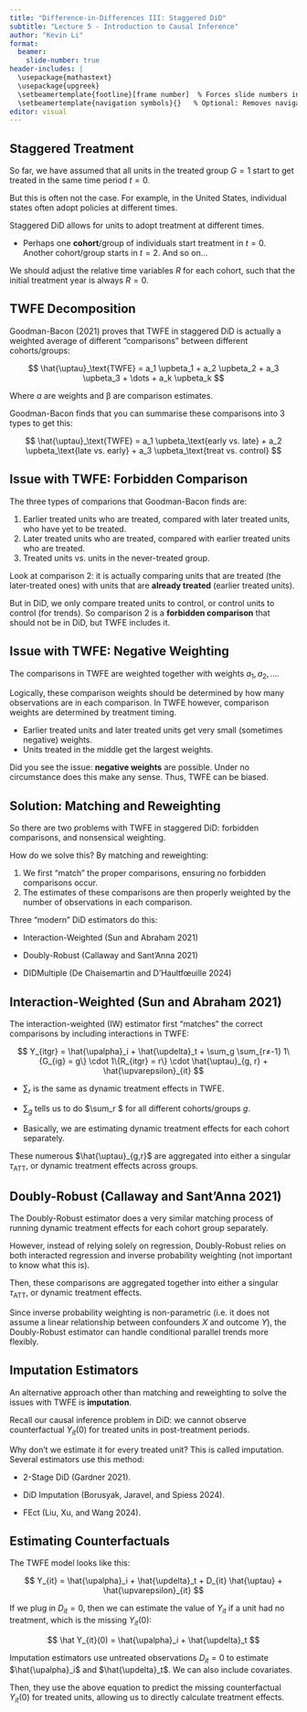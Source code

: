 ```yaml
---
title: "Difference-in-Differences III: Staggered DiD"
subtitle: "Lecture 5 - Introduction to Causal Inference"
author: "Kevin Li"
format:
  beamer:
    slide-number: true
header-includes: |
  \usepackage{mathastext}
  \usepackage{upgreek}
  \setbeamertemplate{footline}[frame number]  % Forces slide numbers in footline
  \setbeamertemplate{navigation symbols}{}   % Optional: Removes navigation symbols
editor: visual
---
```


## Staggered Treatment

So far, we have assumed that all units in the treated group $G=1$ start to get treated in the same time period $t=0$.

But this is often not the case. For example, in the United States, individual states often adopt policies at different times.

Staggered DiD allows for units to adopt treatment at different times.

-   Perhaps one **cohort**/group of individuals start treatment in $t=0$. Another cohort/group starts in $t=2$. And so on...

We should adjust the relative time variables $R$ for each cohort, such that the initial treatment year is always $R=0$.

## TWFE Decomposition

Goodman-Bacon (2021) proves that TWFE in staggered DiD is actually a weighted average of different "comparisons" between different cohorts/groups:

$$
\hat{\uptau}_\text{TWFE} = a_1 \upbeta_1 + a_2 \upbeta_2 + a_3 \upbeta_3 + \dots + a_k \upbeta_k
$$

Where $a$ are weights and $\upbeta$ are comparison estimates.

Goodman-Bacon finds that you can summarise these comparisons into 3 types to get this:

$$
\hat{\uptau}_\text{TWFE} = a_1 \upbeta_\text{early vs. late} + a_2 \upbeta_\text{late vs. early} + a_3  \upbeta_\text{treat vs. control}
$$

## Issue with TWFE: Forbidden Comparison

The three types of comparions that Goodman-Bacon finds are:

1.  Earlier treated units who are treated, compared with later treated units, who have yet to be treated.
2.  Later treated units who are treated, compared with earlier treated units who are treated.
3.  Treated units vs. units in the never-treated group.

Look at comparison 2: it is actually comparing units that are treated (the later-treated ones) with units that are **already treated** (earlier treated units).

But in DiD, we only compare treated units to control, or control units to control (for trends). So comparison 2 is a **forbidden comparison** that should not be in DiD, but TWFE includes it.

## Issue with TWFE: Negative Weighting

The comparisons in TWFE are weighted together with weights $a_1, a_2, \dots$.

Logically, these comparison weights should be determined by how many observations are in each comparison. In TWFE however, comparison weights are determined by treatment timing.

-   Earlier treated units and later treated units get very small (sometimes negative) weights.
-   Units treated in the middle get the largest weights.

Did you see the issue: **negative weights** are possible. Under no circumstance does this make any sense. Thus, TWFE can be biased.

## Solution: Matching and Reweighting

So there are two problems with TWFE in staggered DiD: forbidden comparisons, and nonsensical weighting.

How do we solve this? By matching and reweighting:

1.  We first "match" the proper comparisons, ensuring no forbidden comparisons occur.
2.  The estimates of these comparisons are then properly weighted by the number of observations in each comparison.

Three "modern" DiD estimators do this:

-   Interaction-Weighted (Sun and Abraham 2021)

-   Doubly-Robust (Callaway and Sant'Anna 2021)

-   DIDMultiple (De Chaisemartin and D’Haultfœuille 2024)

## Interaction-Weighted (Sun and Abraham 2021)

The interaction-weighted (IW) estimator first "matches" the correct comparisons by including interactions in TWFE:

$$
Y_{itgr} = \hat{\upalpha}_i + \hat{\updelta}_t + \sum_g \sum_{r≠-1} 1\{G_{ig} = g\} \cdot 1\{R_{itgr} = r\} \cdot \hat{\uptau}_{g, r} + \hat{\upvarepsilon}_{it} 
$$

-   $\sum_r$ is the same as dynamic treatment effects in TWFE.

-   $\sum_g$ tells us to do \$\\sum_r \$ for all different cohorts/groups $g$.

-   Basically, we are estimating dynamic treatment effects for each cohort separately.

These numerous $\hat{\uptau}_{g,r}$ are aggregated into either a singular $\tau_\text{ATT}$, or dynamic treatment effects across groups.

## Doubly-Robust (Callaway and Sant'Anna 2021)

The Doubly-Robust estimator does a very similar matching process of running dynamic treatment effects for each cohort group separately.

However, instead of relying solely on regression, Doubly-Robust relies on both interacted regression and inverse probability weighting (not important to know what this is).

Then, these comparisons are aggregated together into either a singular $\tau_\text{ATT}$, or dynamic treatment effects.

Since inverse probability weighting is non-parametric (i.e. it does not assume a linear relationship between confounders $X$ and outcome $Y$), the Doubly-Robust estimator can handle conditional parallel trends more flexibly.

## Imputation Estimators

An alternative approach other than matching and reweighting to solve the issues with TWFE is **imputation**.

Recall our causal inference problem in DiD: we cannot observe counterfactual $Y_{it}(0)$ for treated units in post-treatment periods.

Why don't we estimate it for every treated unit? This is called imputation. Several estimators use this method:

-   2-Stage DiD (Gardner 2021).

-   DiD Imputation (Borusyak, Jaravel, and Spiess 2024).

-   FEct (Liu, Xu, and Wang 2024).

## Estimating Counterfactuals

The TWFE model looks like this:

$$
Y_{it} = \hat{\upalpha}_i + \hat{\updelta}_t + D_{it} \hat{\uptau} + \hat{\upvarepsilon}_{it}
$$

If we plug in $D_{it} = 0$, then we can estimate the value of $Y_{it}$ if a unit had no treatment, which is the missing $Y_{it}(0)$:

$$
\hat Y_{it}(0) = \hat{\upalpha}_i + \hat{\updelta}_t
$$

Imputation estimators use untreated observations $D_{it} = 0$ to estimate $\hat{\upalpha}_i$ and $\hat{\updelta}_t$. We can also include covariates.

Then, they use the above equation to predict the missing counterfactual $Y_{it}(0)$ for treated units, allowing us to directly calculate treatment effects.